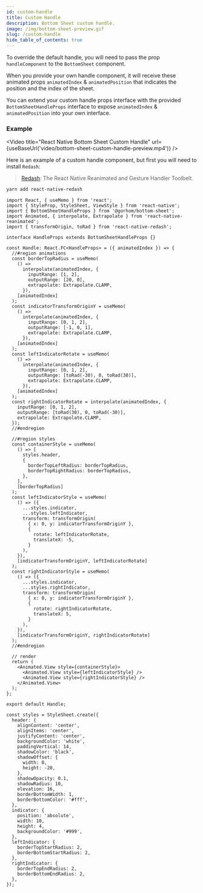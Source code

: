 ```yaml
---
id: custom-handle
title: Custom Handle
description: Bottom Sheet custom handle.
image: /img/bottom-sheet-preview.gif
slug: /custom-handle
hide_table_of_contents: true
---
```



To override the default handle, you will need to pass the prop `handleComponent` to the `BottomSheet` component.

When you provide your own handle component, it will receive these animated props `animatedIndex` & `animatedPosition` that indicates the position and the index of the sheet.

You can extend your custom handle props interface with the provided `BottomSheetHandleProps` interface to expose `animatedIndex` & `animatedPosition` into your own interface.

### Example


<Video
  title="React Native Bottom Sheet Custom Handle"
  url={useBaseUrl('video/bottom-sheet-custom-handle-preview.mp4')}
/>

Here is an example of a custom handle component, but first you will need to install `Redash`:

> [Redash](https://github.com/wcandillon/react-native-redash): The React Native Reanimated and Gesture Handler Toolbelt.

```bash
yarn add react-native-redash
```

```tsx
import React, { useMemo } from 'react';
import { StyleProp, StyleSheet, ViewStyle } from 'react-native';
import { BottomSheetHandleProps } from '@gorhom/bottom-sheet';
import Animated, { interpolate, Extrapolate } from 'react-native-reanimated';
import { transformOrigin, toRad } from 'react-native-redash';

interface HandleProps extends BottomSheetHandleProps {}

const Handle: React.FC<HandleProps> = ({ animatedIndex }) => {
  //#region animations
  const borderTopRadius = useMemo(
    () =>
      interpolate(animatedIndex, {
        inputRange: [1, 2],
        outputRange: [20, 0],
        extrapolate: Extrapolate.CLAMP,
      }),
    [animatedIndex]
  );
  const indicatorTransformOriginY = useMemo(
    () =>
      interpolate(animatedIndex, {
        inputRange: [0, 1, 2],
        outputRange: [-1, 0, 1],
        extrapolate: Extrapolate.CLAMP,
      }),
    [animatedIndex]
  );
  const leftIndicatorRotate = useMemo(
    () =>
      interpolate(animatedIndex, {
        inputRange: [0, 1, 2],
        outputRange: [toRad(-30), 0, toRad(30)],
        extrapolate: Extrapolate.CLAMP,
      }),
    [animatedIndex]
  );
  const rightIndicatorRotate = interpolate(animatedIndex, {
    inputRange: [0, 1, 2],
    outputRange: [toRad(30), 0, toRad(-30)],
    extrapolate: Extrapolate.CLAMP,
  });
  //#endregion

  //#region styles
  const containerStyle = useMemo(
    () => [
      styles.header,
      {
        borderTopLeftRadius: borderTopRadius,
        borderTopRightRadius: borderTopRadius,
      },
    ],
    [borderTopRadius]
  );
  const leftIndicatorStyle = useMemo(
    () => ({
      ...styles.indicator,
      ...styles.leftIndicator,
      transform: transformOrigin(
        { x: 0, y: indicatorTransformOriginY },
        {
          rotate: leftIndicatorRotate,
          translateX: -5,
        }
      ),
    }),
    [indicatorTransformOriginY, leftIndicatorRotate]
  );
  const rightIndicatorStyle = useMemo(
    () => ({
      ...styles.indicator,
      ...styles.rightIndicator,
      transform: transformOrigin(
        { x: 0, y: indicatorTransformOriginY },
        {
          rotate: rightIndicatorRotate,
          translateX: 5,
        }
      ),
    }),
    [indicatorTransformOriginY, rightIndicatorRotate]
  );
  //#endregion

  // render
  return (
    <Animated.View style={containerStyle}>
      <Animated.View style={leftIndicatorStyle} />
      <Animated.View style={rightIndicatorStyle} />
    </Animated.View>
  );
};

export default Handle;

const styles = StyleSheet.create({
  header: {
    alignContent: 'center',
    alignItems: 'center',
    justifyContent: 'center',
    backgroundColor: 'white',
    paddingVertical: 14,
    shadowColor: 'black',
    shadowOffset: {
      width: 0,
      height: -20,
    },
    shadowOpacity: 0.1,
    shadowRadius: 10,
    elevation: 16,
    borderBottomWidth: 1,
    borderBottomColor: '#fff',
  },
  indicator: {
    position: 'absolute',
    width: 10,
    height: 4,
    backgroundColor: '#999',
  },
  leftIndicator: {
    borderTopStartRadius: 2,
    borderBottomStartRadius: 2,
  },
  rightIndicator: {
    borderTopEndRadius: 2,
    borderBottomEndRadius: 2,
  },
});
```
